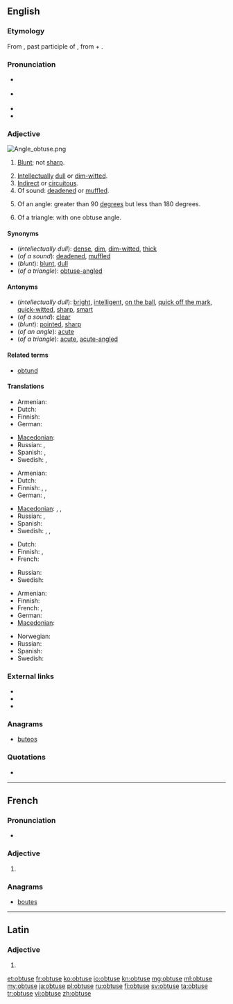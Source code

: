 ==English==

===Etymology===
From {{etyl|la}} {{term|obtusus}}, past participle of {{term|obtundere||to strike at or upon, beat, blunt, dull}}, from {{term|lang=la|ob||upon}} + {{term|lang=la|tundere||to strike}}.

===Pronunciation===
* {{a|UK}} {{IPA|/əbˈtjuːs/|/əbˈtʃuːs/}}
* {{a|US}} {{IPA|/əbˈt(j)us/|/ɑbˈt(j)us/}}
* {{audio|en-us-obtuse.ogg|Audio (US)}}
* {{rhymes|uːs}}

===Adjective===
[[Image:Angle obtuse.png|right|thumb]]
{{en-adj|obtuser|obtusest|more}}

# {{context|now|_|chiefly|_|botany|zoology}} [[blunt|Blunt]]; not [[sharp]].
# [[intellectual|Intellectual]]ly [[dull]] or [[dim-witted]].
# [[indirect|Indirect]] or [[circuitous]].
# Of sound: [[deaden]]ed or [[muffle]]d.
# {{geometry}} Of an angle: greater than 90 [[degree]]s but less than 180 degrees.
# {{geometry}} Of a triangle: with one obtuse angle.

====Synonyms====
* (''intellectually dull''): [[dense]], [[dim]], [[dim-witted]], [[thick]] {{qualifier|informal}}
* (''of a sound''): [[deaden]]ed, [[muffle]]d
* (''blunt''): [[blunt]], [[dull]]
* (''of a triangle''): [[obtuse-angled]]

====Antonyms====
* (''intellectually dull''): [[bright]], [[intelligent]], [[on the ball]], [[quick off the mark]], [[quick-witted]], [[sharp]], [[smart]]
* (''of a sound''): [[clear]]
* (''blunt''): [[pointed]], [[sharp]]
* (''of an angle''): [[acute]]
* (''of a triangle''): [[acute]], [[acute-angled]]

====Related terms====
* [[obtund]]

====Translations====
{{trans-top|botany, zoology: blunt}}
* Armenian: {{t+|hy|բութ|tr=but'}}
* Dutch: {{t+|nl|bot}}
* Finnish: {{t+|fi|tylppä}}
* German: {{t+|de|stumpf}}
{{trans-mid}}
* [[Macedonian]]: {{t|mk|тап|m|tr=tap}}
* Russian: {{t+|ru|тупой|tr=tupój}}, {{t+|ru|притуплённый|tr=pritupljónnyj}}
* Spanish: {{t+|es|obtuso}},  {{t+|es|romo}}
* Swedish: {{t+|sv|trubbig}}, {{t+|sv|slö}}
{{trans-bottom}}

{{trans-top|intellectually dull}}
* Armenian: {{t+|hy|բութ|tr=but'}}
* Dutch: {{t|nl|afgestompt}}
* Finnish: {{t+|fi|tylsä}}, {{t+|fi|hidasjärkinen}}, {{t+|fi|hidasälyinen}}
* German: {{t|de|begriffsstutzig}}, {{t+|de|beschränkt}}
{{trans-mid}}
* [[Macedonian]]: {{t|mk|тап|m|tr=tap}},  {{t-|mk|глуп|m|tr=glup}},  {{t|mk|глупав|m|tr=glúpav}}
* Russian: {{t+|ru|тупой|tr=tupój}}, {{t+|ru|недалёкий|tr=nedaljókij}}
* Spanish: {{t+|es|obtuso}}
* Swedish: {{t+|sv|trög}}, {{t+|sv|slö}}, {{t|sv|tjockskallig}}
{{trans-bottom}}

{{trans-top|indirect or circuitous}}
{{trans-mid}}
{{trans-bottom}}

{{trans-top|of a sound: deadened or mufled}}
* Dutch: {{t+|nl|gesmoord}}
* Finnish: {{t+|fi|vaimea}}, {{t|fi|vaimennettu}}
* French: {{t+|fr|sourd}}
{{trans-mid}}
* Russian: {{t+|ru|приглушённый|tr=priglušónnyj}}
* Swedish: {{t|sv|dov}}
{{trans-bottom}}

{{trans-top|of an angle}}
* Armenian: {{t+|hy|բութ|tr=but'}}
* Finnish: {{t+|fi|tylppä}}
* French: {{t+|fr|obtus|m}}, {{t+|fr|obtuse|f}}
* German: {{t+|de|stumpf}}
* [[Macedonian]]: {{t|mk|тап|m|tr=tap}}
{{trans-mid}}
* Norwegian: {{t|no|stump}}
* Russian: {{t+|ru|тупой|tr=tupój}}
* Spanish: {{t+|es|obtuso}}
* Swedish: {{t+|sv|trubbig}}
{{trans-bottom}}

{{trans-see|of a triangle|obtuse-angled}}

===External links===
* {{R:Webster 1913}}
* {{R:Century 1911}}
* {{R:OneLook}}

===Anagrams===
* [[buteos#English|buteos]]

===Quotations===
* {{seeCites}}

----

==French==

===Pronunciation===
* {{audio|Fr-Paris--obtuse.ogg|Audio (Paris)}}

===Adjective===
{{fr-adj-form|f}}

# {{form of|feminine|obtus|lang=fr}}

===Anagrams===
* [[boutes#French|boutes]]

----

==Latin==

===Adjective===
{{la-adj-form|obtūse}}

# {{inflection of|obtusus|obtūsus|voc|m|s|lang=la}}

[[et:obtuse]]
[[fr:obtuse]]
[[ko:obtuse]]
[[io:obtuse]]
[[kn:obtuse]]
[[mg:obtuse]]
[[ml:obtuse]]
[[my:obtuse]]
[[ja:obtuse]]
[[pl:obtuse]]
[[ru:obtuse]]
[[fi:obtuse]]
[[sv:obtuse]]
[[ta:obtuse]]
[[tr:obtuse]]
[[vi:obtuse]]
[[zh:obtuse]]